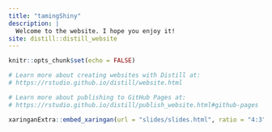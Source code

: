 ```yaml
---
title: "tamingShiny"
description: |
  Welcome to the website. I hope you enjoy it!
site: distill::distill_website
---
```


```r
knitr::opts_chunk$set(echo = FALSE)

# Learn more about creating websites with Distill at:
# https://rstudio.github.io/distill/website.html

# Learn more about publishing to GitHub Pages at:
# https://rstudio.github.io/distill/publish_website.html#github-pages

```

```r
xaringanExtra::embed_xaringan(url = "slides/slides.html", ratio = "4:3")
```
